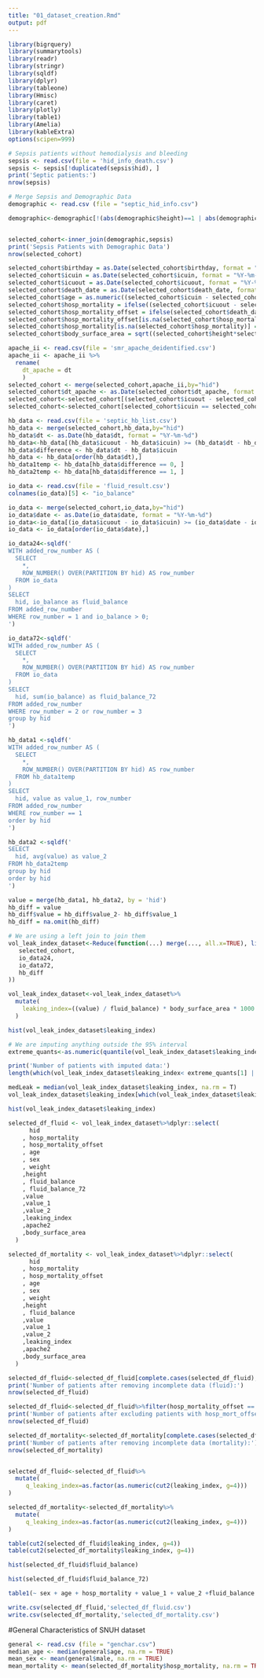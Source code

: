 ```yaml
---
title: "01_dataset_creation.Rmd"
output: pdf
---
```


```r
library(bigrquery)
library(summarytools)
library(readr)
library(stringr)
library(sqldf)
library(dplyr)
library(tableone)
library(Hmisc)
library(caret)
library(plotly)
library(table1)
library(Amelia)
library(kableExtra)
options(scipen=999)
```


```r
# Sepsis patients without hemodialysis and bleeding
sepsis <- read.csv(file = 'hid_info_death.csv')
sepsis <- sepsis[!duplicated(sepsis$hid), ]
print('Septic patients:')
nrow(sepsis)

# Merge Sepsis and Demographic Data
demographic <- read.csv (file = "septic_hid_info.csv")

demographic<-demographic[!(abs(demographic$height)==1 | abs(demographic$weight) == 1), ]


selected_cohort<-inner_join(demographic,sepsis)
print('Sepsis Patients with Demographic Data')
nrow(selected_cohort)

selected_cohort$birthday = as.Date(selected_cohort$birthday, format = "%Y-%m-%d")
selected_cohort$icuin = as.Date(selected_cohort$icuin, format = "%Y-%m-%d")
selected_cohort$icuout = as.Date(selected_cohort$icuout, format = "%Y-%m-%d")
selected_cohort$death_date = as.Date(selected_cohort$death_date, format = "%Y-%m-%d")
selected_cohort$age = as.numeric((selected_cohort$icuin - selected_cohort$birthday) / 365)
selected_cohort$hosp_mortality = ifelse((selected_cohort$icuout - selected_cohort$icuin) >= (selected_cohort$death_date - selected_cohort$icuin), 1, 0)
selected_cohort$hosp_mortality_offset = ifelse(selected_cohort$death_date - selected_cohort$icuin <= 3, 1, 0)
selected_cohort$hosp_mortality_offset[is.na(selected_cohort$hosp_mortality_offset)] = 0
selected_cohort$hosp_mortality[is.na(selected_cohort$hosp_mortality)] = 0
selected_cohort$body_surface_area = sqrt((selected_cohort$height*selected_cohort$weight) / 3600)

apache_ii <- read.csv(file = 'smr_apache_deidentified.csv')
apache_ii <- apache_ii %>%
  rename(
    dt_apache = dt
    )
selected_cohort <- merge(selected_cohort,apache_ii,by="hid")
selected_cohort$dt_apache <- as.Date(selected_cohort$dt_apache, format = "%Y-%m-%d")
selected_cohort<-selected_cohort[(selected_cohort$icuout - selected_cohort$icuin) >= (selected_cohort$dt_apache - selected_cohort$icuin) & (selected_cohort$dt_apache - selected_cohort$icuin) >= 0, ]
selected_cohort<-selected_cohort[selected_cohort$icuin == selected_cohort$dt_apache, ]

hb_data <- read.csv(file = 'septic_hb_list.csv')
hb_data <- merge(selected_cohort,hb_data,by="hid")
hb_data$dt <- as.Date(hb_data$dt, format = "%Y-%m-%d")
hb_data<-hb_data[(hb_data$icuout - hb_data$icuin) >= (hb_data$dt - hb_data$icuin) & (hb_data$dt - hb_data$icuin) >= 0, ]
hb_data$difference <- hb_data$dt - hb_data$icuin
hb_data <- hb_data[order(hb_data$dt),]
hb_data1temp <- hb_data[hb_data$difference == 0, ]
hb_data2temp <- hb_data[hb_data$difference == 1, ]

io_data <- read.csv(file = 'fluid_result.csv')
colnames(io_data)[5] <- "io_balance"

io_data <- merge(selected_cohort,io_data,by="hid")
io_data$date <- as.Date(io_data$date, format = "%Y-%m-%d")
io_data<-io_data[(io_data$icuout - io_data$icuin) >= (io_data$date - io_data$icuin) & (io_data$date - io_data$icuin) >= 0, ]
io_data <- io_data[order(io_data$date),]
```


```r
io_data24<-sqldf('
WITH added_row_number AS (
  SELECT
    *,
    ROW_NUMBER() OVER(PARTITION BY hid) AS row_number
  FROM io_data
)
SELECT
  hid, io_balance as fluid_balance
FROM added_row_number
WHERE row_number = 1 and io_balance > 0;
')

io_data72<-sqldf('
WITH added_row_number AS (
  SELECT
    *,
    ROW_NUMBER() OVER(PARTITION BY hid) AS row_number
  FROM io_data
)
SELECT
  hid, sum(io_balance) as fluid_balance_72
FROM added_row_number
WHERE row_number = 2 or row_number = 3
group by hid
')

hb_data1 <-sqldf('
WITH added_row_number AS (
  SELECT
    *,
    ROW_NUMBER() OVER(PARTITION BY hid) AS row_number
  FROM hb_data1temp
)
SELECT
  hid, value as value_1, row_number
FROM added_row_number
WHERE row_number == 1
order by hid
')

hb_data2 <-sqldf('
SELECT
  hid, avg(value) as value_2
FROM hb_data2temp
group by hid
order by hid
')

value = merge(hb_data1, hb_data2, by = 'hid')
hb_diff = value
hb_diff$value = hb_diff$value_2- hb_diff$value_1
hb_diff = na.omit(hb_diff)

# We are using a left join to join them
vol_leak_index_dataset<-Reduce(function(...) merge(..., all.x=TRUE), list(
   selected_cohort,
   io_data24,
   io_data72,
   hb_diff
))
```

```r
vol_leak_index_dataset<-vol_leak_index_dataset%>%
  mutate(
    leaking_index=((value) / fluid_balance) * body_surface_area * 1000
  )
```

```r
hist(vol_leak_index_dataset$leaking_index)
```

```r
# We are imputing anything outside the 95% interval
extreme_quants<-as.numeric(quantile(vol_leak_index_dataset$leaking_index, c(.05, .95),na.rm = T))

print('Number of patients with imputed data:')
length(which(vol_leak_index_dataset$leaking_index< extreme_quants[1] | vol_leak_index_dataset$leaking_index> extreme_quants[2]))

medLeak = median(vol_leak_index_dataset$leaking_index, na.rm = T)
vol_leak_index_dataset$leaking_index[which(vol_leak_index_dataset$leaking_index< extreme_quants[1] | vol_leak_index_dataset$leaking_index> extreme_quants[2])] = medLeak
```

```r
hist(vol_leak_index_dataset$leaking_index)
```


```r
selected_df_fluid <- vol_leak_index_dataset%>%dplyr::select(
      hid
    , hosp_mortality
    , hosp_mortality_offset
    , age
    , sex
    , weight
    ,height
    , fluid_balance
    , fluid_balance_72
    ,value
    ,value_1
    ,value_2
    ,leaking_index
    ,apache2
    ,body_surface_area
  )

selected_df_mortality <- vol_leak_index_dataset%>%dplyr::select(
      hid
    , hosp_mortality
    , hosp_mortality_offset
    , age
    , sex
    , weight
    ,height
    , fluid_balance
    ,value
    ,value_1
    ,value_2
    ,leaking_index
    ,apache2
    ,body_surface_area
  )

selected_df_fluid<-selected_df_fluid[complete.cases(selected_df_fluid),]
print('Number of patients after removing incomplete data (fluid):')
nrow(selected_df_fluid)

selected_df_fluid<-selected_df_fluid%>%filter(hosp_mortality_offset == 0)
print('Number of patients after excluding patients with hosp_mort_offset <72hrs:')
nrow(selected_df_fluid)

selected_df_mortality<-selected_df_mortality[complete.cases(selected_df_mortality),]
print('Number of patients after removing incomplete data (mortality):')
nrow(selected_df_mortality)


selected_df_fluid<-selected_df_fluid%>%
  mutate(
     q_leaking_index=as.factor(as.numeric(cut2(leaking_index, g=4)))
)

selected_df_mortality<-selected_df_mortality%>%
  mutate(
     q_leaking_index=as.factor(as.numeric(cut2(leaking_index, g=4)))
)

table(cut2(selected_df_fluid$leaking_index, g=4))
table(cut2(selected_df_mortality$leaking_index, g=4))
```

```r
hist(selected_df_fluid$fluid_balance)
```

```r
hist(selected_df_fluid$fluid_balance_72)
```
```r
table1(~ sex + age + hosp_mortality + value_1 + value_2 +fluid_balance + value + leaking_index + apache2 | q_leaking_index, data=selected_df_mortality)
```

```r
write.csv(selected_df_fluid,'selected_df_fluid.csv')
write.csv(selected_df_mortality,'selected_df_mortality.csv')
```

#General Characteristics of SNUH dataset
```r
general <- read.csv (file = "genchar.csv")
median_age <- median(general$age, na.rm = TRUE)
mean_sex <- mean(general$male, na.rm = TRUE)
mean_mortality <- mean(selected_df_mortality$hosp_mortality, na.rm = TRUE)
```

